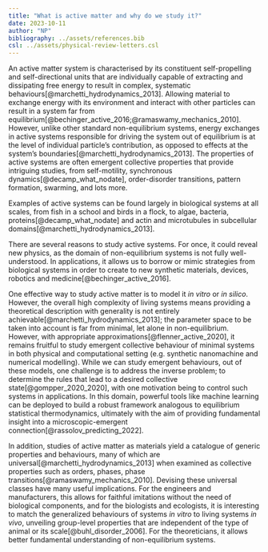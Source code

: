 ```yaml
---
title: "What is active matter and why do we study it?"
date: 2023-10-11
author: "NP"
bibliography: ../assets/references.bib
csl: ../assets/physical-review-letters.csl
---
```

An active matter system is characterised by its constituent self-propelling and
self-directional units that are individually capable of extracting and
dissipating free energy to result in complex, systematic
behaviours[@marchetti_hydrodynamics_2013]. Allowing material to exchange energy
with its environment and interact with other particles can result in a system
far from equilibrium[@bechinger_active_2016;@ramaswamy_mechanics_2010].
However, unlike other standard non-equilibrium systems, energy exchanges in
active systems responsible for driving the system out of equilibrium is at the
level of individual particle's contribution, as opposed to effects at the
system's boundaries[@marchetti_hydrodynamics_2013]. The properties of active
systems are often emergent collective properties that provide intriguing
studies, from self-motility, synchronous dynamics[@decamp_what_nodate],
order-disorder transitions, pattern formation, swarming, and lots more.

Examples of active systems can be found largely in biological systems at all
scales, from fish in a school and birds in a flock, to algae, bacteria,
proteins[@decamp_what_nodate] and actin and microtubules in subcellular
domains[@marchetti_hydrodynamics_2013].

There are several reasons to study active systems. For once, it could reveal
new physics, as the domain of non-equilibrium systems is not fully
well-understood. In applications, it allows us to borrow or mimic strategies
from biological systems in order to create to new synthetic materials, devices,
robotics and medicine[@bechinger_active_2016].

One effective way to study active matter is to model it _in vitro_ or _in
silico_. However, the overall high complexity of living systems means providing
a theoretical description with generality is not entirely
achievable[@marchetti_hydrodynamics_2013]; the parameter space to be taken into
account is far from minimal, let alone in non-equilibrium. However, with
appropriate approximations[@flenner_active_2020], it remains fruitful to study
emergent collective behaviour of minimal systems in both physical and
computational setting (e.g. synthetic nanomachine and numerical modelling).
While we can study emergent behaviours, out of these models, one challenge is
to address the inverse problem; to determine the rules that lead to a desired
collective state[@gompper_2020_2020], with one motivation being to control such
systems in applications. In this domain, powerful tools like machine learning
can be deployed to build a robust framework analogous to equilibrium
statistical thermodynamics, ultimately with the aim of providing fundamental
insight into a microscopic-emergent connection[@rassolov_predicting_2022].

In addition, studies of active matter as materials yield a catalogue of generic
properties and behaviours, many of which are
universal[@marchetti_hydrodynamics_2013] when examined as collective properties
such as orders, phases, phase transitions[@ramaswamy_mechanics_2010]. Devising
these universal classes have many useful implications. For the engineers and
manufacturers, this allows for faithful imitations without the need of
biological components, and for the biologists and ecologists, it is interesting
to match the generalized behaviours of systems _in vitro_ to living systems _in
vivo_, unveiling group-level properties that are independent of the type of
animal or its scale[@buhl_disorder_2006]. For the theoreticians, it allows
better fundamental understanding of non-equilibrium systems.
